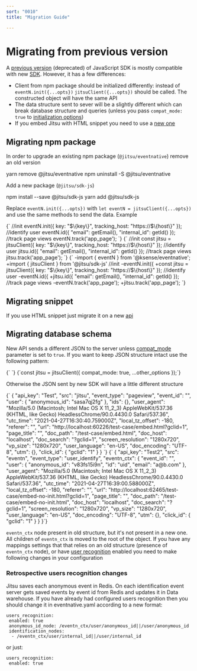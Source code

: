 ```yaml
---
sort: "0010"
title: "Migration Guide"

---
```

# Migrating from previous version

A [previous version](/docs/sending-data/javascript-reference) (deprecated) of JavaScript SDK is mostly compatible
with new [SDK](/docs/sending-data/js-sdk). However, it has a few differences:

 * Client from npm package should be initialized differently: instead of `eventN.init({...opts})` `jitsuClient({...opts})` should be called. The constructed object will have the same API
 * The data structure sent to sever will be a slightly different which can break database structure and queries
   (unless you pass `compat_mode: true` to [initialization options](/docs/sending-data/js-sdk/parameters-reference))
 * If you embed Jitsu with HTML snippet you need to use a [new one](/docs/sending-data/js-sdk/snippet.md)

## Migrating npm package

In order to upgrade an existing npm package (`@jitsu/eventnative`) remove an old version

<CodeInTabs>
    <CodeTab lang="bash" title="yarn">yarn remove @jitsu/eventnative</CodeTab>
    <CodeTab lang="bash" title="npm">npm uninstall -S @jitsu/eventnative</CodeTab>
</CodeInTabs>

Add a new package (`@jitsu/sdk-js`)

<CodeInTabs>
    <CodeTab title="npm" lang="bash">
        npm install --save @jitsu/sdk-js
    </CodeTab>
    <CodeTab title="yarn" lang="bash">
        yarn add @jitsu/sdk-js
    </CodeTab>
</CodeInTabs>

Replace `eventN.init({...opts})` with `let eventN = jitsuClient({...opts})` and use the same methods to send the data. Example

<CodeInTabs>
    <CodeTab title="Old Code" lang="javascript">
{`
       //init
       eventN.init({
         key: "$\{key\}",
         tracking_host: "https://$\{host\}"
       });
       //identify user
       eventN.id({
         "email": getEmail(),
         "internal_id": getId()
       });
    //track page views
    eventN.track('app_page');
`}
    </CodeTab>
    <CodeTab title="New Code" lang="javascript">
{`
       //init
       const jitsu = jitsuClient({
         key: "$\{key\}",
         tracking_host: "https://$\{host\}"
       });
       //identify user
       jitsu.id({
         "email": getEmail(),
         "internal_id": getId()
       });
       //track page views
       jitsu.track('app_page');
`}
    </CodeTab>
    <CodeTab title="Diff" lang="plain">
{`
-import { eventN } from '@ksense/eventnative';
+import { jitsuClient } from '@jitsu/sdk-js'
 //init
-eventN.init({
+const jitsu = jitsuClient({
     key: "$\{key\}",
     tracking_host: "https://$\{host\}"
 });
 //identify user
-eventN.id({
+jitsu.id({
     "email": getEmail(),
     "internal_id": getId()
 });
 //track page views
-eventN.track('app_page');
+jitsu.track('app_page');
`}
    </CodeTab>
</CodeInTabs>



## Migrating snippet

If you use HTML snippet just migrate it on a new [api](/docs/sending-data/js-sdk/snippet)

## Migrating database schema

New API sends a different JSON to the server unless [compat_mode](/docs/sending-data/js-sdk/parameters-reference) parameter is set to `true`. If you want to keep
JSON structure intact use the following pattern:


<CodeInTabs>
<CodeTab title="HTML Snippet" lang="html">
{`
<script src="%%SERVER%%/s/lib.js"
        data-compat-mode="true"
        ...other params></script>
`}
</CodeTab>
<CodeTab title="JS SDK" lang="javascript">
{`const jitsu = jitsuClient({
     compat_mode: true,
     ...other_options
});`}
</CodeTab>
</CodeInTabs>

Otherwise the JSON sent by new SDK will have a little different structure


<CodeInTabs>
<CodeTab title="New Structure" lang="json">
{`
{
  "api_key": "Test",
  "src": "jitsu",
  "event_type": "pageview",
  "event_id": "",
  "user": {
    "anonymous_id": "sasa7qj2fg"
  },
  "ids": {},
  "user_agent": "Mozilla/5.0 (Macintosh; Intel Mac OS X 11_2_3) AppleWebKit/537.36 (KHTML, like Gecko) HeadlessChrome/90.0.4430.0 Safari/537.36",
  "utc_time": "2021-04-27T16:30:40.759000Z",
  "local_tz_offset": -180,
  "referer": "",
  "url": "http://localhost:60226/test-case/embed.html?gclid=1",
  "page_title": "",
  "doc_path": "/test-case/embed.html",
  "doc_host": "localhost",
  "doc_search": "?gclid=1",
  "screen_resolution": "1280x720",
  "vp_size": "1280x720",
  "user_language": "en-US",
  "doc_encoding": "UTF-8",
  "utm": {},
  "click_id": {
    "gclid": "1"
  }
}
`}
</CodeTab>
<CodeTab title="Old Structure" lang="json">
{`
{
  "api_key": "Test2",
  "src": "eventn",
  "event_type": "user_identify",
  "eventn_ctx": {
    "event_id": "",
    "user": {
      "anonymous_id": "v83fs15i9n",
      "id": "uid",
      "email": "a@b.com"
    },
    "user_agent": "Mozilla/5.0 (Macintosh; Intel Mac OS X 11_2_3) AppleWebKit/537.36 (KHTML, like Gecko) HeadlessChrome/90.0.4430.0 Safari/537.36",
    "utc_time": "2021-04-27T16:39:00.588000Z",
    "local_tz_offset": -180,
    "referer": "",
    "url": "http://localhost:62465/test-case/embed-no-init.html?gclid=1",
    "page_title": "",
    "doc_path": "/test-case/embed-no-init.html",
    "doc_host": "localhost",
    "doc_search": "?gclid=1",
    "screen_resolution": "1280x720",
    "vp_size": "1280x720",
    "user_language": "en-US",
    "doc_encoding": "UTF-8",
    "utm": {},
    "click_id": {
      "gclid": "1"
    }
  }
}`}
</CodeTab>
</CodeInTabs>

`eventn_ctx` node present in old structure, but it's not present in a new one. All children of `eventn_ctx` is moved to the root of the object. If you have any
mappings settings that that relies on an old structure (presence of `eventn_ctx` node), or have [user recognition](/docs/other-features/retrospective-user-recognition) enabled
you need to make following changes in your configuration

### Retrospective users recognition changes

Jitsu saves each anonymous event in Redis. On each identification event server gets saved events by event id from Redis and updates it in Data warehouse.
If you have already had configured users recognition then you should change it in eventnative.yaml according to a new format:

```
users_recognition:
 enabled: true
 anonymous_id_node: /eventn_ctx/user/anonymous_id||/user/anonymous_id
 identification_nodes:
  - /eventn_ctx/user/internal_id||/user/internal_id
```
or just:
```
users_recognition:
 enabled: true
```







